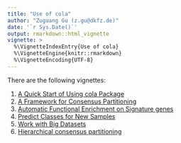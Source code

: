 ```yaml
---
title: "Use of cola"
author: "Zuguang Gu (z.gu@dkfz.de)"
date: '`r Sys.Date()`'
output: rmarkdown::html_vignette
vignette: >
  %\VignetteIndexEntry{Use of cola}
  %\VignetteEngine{knitr::rmarkdown}
  %\VignetteEncoding{UTF-8}
---
```



There are the following vignettes:

1. [A Quick Start of Using cola Package](https://jokergoo.github.io/cola_vignettes/cola_quick.html)
2. [A Framework for Consensus Partitioning](https://jokergoo.github.io/cola_vignettes/cola.html)
3. [Automatic Functional Enrichment on Signature genes](https://jokergoo.github.io/cola_vignettes/functional_enrichment.html)
4. [Predict Classes for New Samples](https://jokergoo.github.io/cola_vignettes/predict.html)
5. [Work with Big Datasets](https://jokergoo.github.io/cola_vignettes/work_with_big_datasets.html)
6. [Hierarchical consensus partitioning](https://jokergoo.github.io/cola_vignettes/hierarchical.html)

